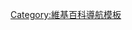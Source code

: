 {{helpbox
|name=內容方針
|title=[[:Category:维基百科内容方针|維基百科內容方針]]
|bodyclass=
|width:12em; clear:right

|group1=[[Wikipedia:核心內容方針|核心方針]]
|list1=
[[Wikipedia:中立的观点|中立的观点]]（[[Wikipedia:中立的观点常见问题解答|FAQ]]）<br />
[[Wikipedia:可供查證|可供查證]]<br />
[[Wikipedia:非原创研究|非原创研究]]<br />

|group2=內容方針
|list2=
[[Wikipedia:中立的观点|中立观点]]（[[Wikipedia:中立的观点常见问题解答|FAQ]]）<br />
[[Wikipedia:可供查證|可供查證]]<br />
[[Wikipedia:非原创研究|非原创]]<br />
[[Wikipedia:避免地域中心|避免地域中心]]<br />
[[Wikipedia:维基百科不是什么|维基百科不是什么]]<br />
[[Wikipedia:维基百科不是词典|维基百科不是词典]]<br />
[[Wikipedia:自传|自传]]<br />
[[Wikipedia:破坏|破坏]]<br />
[[Wikipedia:生者傳記|生者傳記]]<br />
[[Wikipedia:命名常规|命名常规]]<br />
[[Wikipedia:文件使用守则|文件使用守则]]<br />
[[Wikipedia:删除方针|删除方针]]<br />
[[Wikipedia:快速删除方针|快速删除方针]]<br />
[[Wikipedia:修订版本删除|修订版本删除]]<br />
[[Wikipedia:条目所有权|条目所有权]]<br />
[[Wikipedia:版权信息|版权信息]]<br />
[[Wikipedia:侵犯著作权|侵犯著作权]]<br />
[[Wikipedia:非自由内容使用准则|非自由内容使用准则]]<br />
[[Wikipedia:存廢覆核方針|存廢覆核方針]]<br />
[[Wikipedia:文件版权标志|文件版权标志]]<br />

----<span style="font-size:0.85em;">另見：[[:Category:維基百科內容指引|內容指引]]</span>}}<noinclude>
[[Category:維基百科導航模板]]
</noinclude>